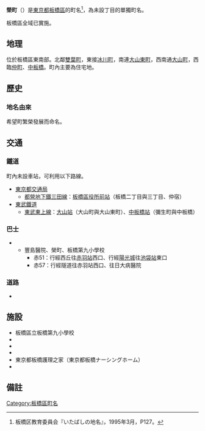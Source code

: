 {{Pathnav|日本|東京都|板橋區|frame=1}}
{{Infobox Settlement
|official_name =  榮町
|native_name =
|settlement_type =
|image_skyline = Toshimahospital.jpg
|imagesize = 250px
|image_caption = {{link-ja|東京都保健醫療公社豐島醫院|東京都保健医療公社豊島病院}}
|image_flag =
|image_seal =
| image_map =
| map_caption =
|subdivision_type = [[國家|國家]]
|subdivision_name = [[File:Flag_of_Japan.svg|border]] [[日本|日本]]
|subdivision_type1 = [[都道府縣|都道府縣]]
|subdivision_name1 = [[File:Flag_of_Tokyo_Prefecture.svg|25px]] [[東京都|東京都]]
|subdivision_type2 = [[東京都特別區|特別區]]
|subdivision_name2 = [[File:Flag_of_Itabashi,_Tokyo.svg|25px]] [[板橋區_(日本)|板橋區]]
|subdivision_type3 =
|subdivision_name3 =
|established_title =
|established_date =
|government_type =
|leader_title =
|leader_name =
|area_magnitude =
|area_total_sq_mi =
|area_total_km2 = 0.243
|area_land_sq_mi =
|area_land_km2 =
|area_urban_sq_mi =
|area_urban_km2 =
|area_metro_km2 =
|area_metro_sq_mi =
|population_as_of= 2014年（[[平成|平成]]26年）9月1日
|population_footnotes =<ref>[http://www.city.itabashi.tokyo.jp/c_kurashi/063/attached/attach_63751_1.xls 住民基本台帳による町丁目別世帯数及び人口表-東京都板橋区]</ref>
|population_total = 4211
|population_urban =
|population_metro =
|population_density_sq_mi =
|population_density_km2 = auto
| timezone = [[日本標準時間|JST]]
| utc_offset = +9
|timezone_DST =
|utc_offset_DST =
|latd=|latm=|lats=|latNS=
|longd=|longm=|longs=|longEW=
|elevation_footnotes=
|elevation_m =
|elevation_ft =
|postal_code_type = [[郵遞區號|郵遞區號]]
|postal_code = 173-0015　
|area_code = 03
|website =
|footnotes =
}}
'''榮町'''（{{jpn|j=栄町|hg=さかえちょう|rm=Sakaechō|f=y}}）是[[東京都|東京都]][[板橋區_(日本)|板橋區]]的町名<ref>板橋区教育委員会『いたばしの地名』，1995年3月，P127。</ref>，為未設丁目的單獨町名。 

板橋區全域已實施{{link-ja|住居表示|住居表示}}。

== 地理 ==
位於板橋區東南部。北鄰[[雙葉町_(板橋區)|雙葉町]]，東接[[冰川町_(板橋區)|冰川町]]，南連[[大山東町|大山東町]]，西南通[[大山町_(板橋區)|大山町]]，西臨[[仲町_(板橋區)|仲町]]、[[中板橋|中板橋]]。町內主要為住宅地。

== 歷史 ==
{{expand section}}
=== 地名由來 ===
希望町繁榮發展而命名。

== 交通 ==
=== 鐵道 ===
町內未設車站，可利用以下路線。
* [[東京都交通局|東京都交通局]]
** [[都營地下鐵三田線|都營地下鐵三田線]]：[[板橋區役所前站|板橋區役所前站]]（板橋二丁目與三丁目、仲宿）
* [[東武鐵道|東武鐵道]]
** [[東武東上本線|東武東上線]]：[[大山站_(東京都)|大山站]]（大山町與大山東町）、[[中板橋站|中板橋站]]（彌生町與中板橋）

=== 巴士 ===
* {{link-ja|國際興業巴士|国際興業バス}}
** 豐島醫院、榮町、板橋第九小學校
***赤51：行經西丘往[[赤羽站|赤羽站]]西口、行經[[太陽城_(東京)|陽光城]]往[[池袋站|池袋站]]東口
***赤57：行經隧道往赤羽站西口、往日大病醫院

=== 道路 ===
* {{link-ja|東京都道420號鮫洲大山線|東京都道420号鮫洲大山線}}

== 施設 ==
* 板橋區立板橋第九小學校
* {{link-ja|板橋區立中根橋小學校|板橋区立中根橋小学校}}
* {{link-ja|東京都健康長壽醫療中心|東京都健康長寿医療センター}}
* {{link-ja|東京都保健醫療公社豐島醫院|東京都保健医療公社豊島病院}}
* 東京都板橋護理之家（東京都板橋ナーシングホーム）
* {{link-ja|板橋區立綠色會館|板橋区立グリーンホール}}

== 備註 ==
{{reflist}}

{{板橋區的町名}}
{{DEFAULTSORT:Sakaecho}}
[[Category:板橋區町名|Category:板橋區町名]]